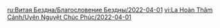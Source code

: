 {{Blessing of the Abyssal Moon
|name       = Sheet-Ice
|phase      = Waxing
|image      = Spiral Abyss Blessing 39.png
|details    =
<li>After a character's Normal Attack hits an opponent, this opponent will be afflicted with a Mark of Ending. After 10s, this Mark of Ending will be removed, dealing True DMG to this opponent. When a character's Normal Attack hits an opponent {{Color|bp|with a Mark of Ending}}, the DMG dealt by the Mark of Ending's removal will be increased. This DMG can be increased {{Color|bp|9}} times.</li>
|time_start = 2022-04-01 04:00:00
|time_end   = 2022-04-16 03:59:59
}}
<noinclude>
<!-- interwikis -->
[[ru:Витая Бездна/Благословение Бездны/2022-04-01]]
[[vi:La Hoàn Thâm Cảnh/Uyên Nguyệt Chúc Phúc/2022-04-01]]
</noinclude>